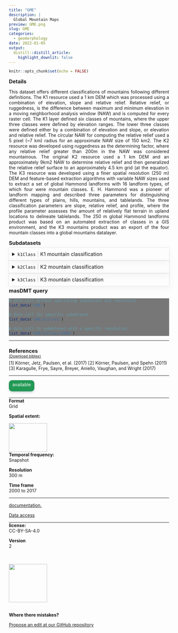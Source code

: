 ```yaml
---
title: "GME"
description: |
  Global Mountain Maps
preview: GME.png
slug: GME
categories:
  - geomorphology
date: 2022-01-05
output:
  distill::distill_article:
    highlight_downlit: false
---
```

  
```r
knitr::opts_chunk$set(echo = FALSE)
```

<div style="width=80%;margin-top:0;margin-bottom:0;">
<h3 style="margin-top:5;margin-bottom:5;">Details</h3>
<p align="justify">
This dataset offers different classifications of mountains following different definitions. The K1 resource used a 1 km DEM which was processed using a combination of elevation, slope and relative relief. Relative relief, or ruggedness, is the difference between maximum and minimum elevation in a moving neighborhood analysis window (NAW) and is computed for every raster cell. The K1 layer defined six classes of mountains, where the upper three classes were defined by elevation ranges. The lower three classes were defined either by a combination of elevation and slope, or elevation and relative relief. The circular NAW for computing the relative relief used a 5 pixel (~7 km) radius for an approximate NAW size of 150 km2. The K2 resource was developed using ruggedness as the determining factor, where any relative relief greater than 200m in the NAW was considered mountainous. The original K2 resource used a 1 km DEM and an approximately 9km2 NAW to determine relative relief and then generalized the relative relief surface to an approximately 4.5 km grid (at the equator). The K3 resource was developed using a finer spatial resolution (250 m) DEM and feature-based extraction algorithms with variable NAW sizes used to extract a set of global Hammond landforms with 16 landform types, of which four were mountain classes. E. H. Hammond was a pioneer of landform mapping and described three parameters for distinguishing different types of plains, hills, mountains, and tablelands. The three classification parameters are slope, relative relief, and profile, where the profile parameter assesses the amount of relatively flat terrain in upland locations to delineate tablelands. The 250 m global Hammond landforms product was based on an automated extraction of classes in a GIS environment, and the K3 mountains product was an export of the four mountain classes into a global mountains datalayer.
</p>

<h3 style="margin-top:5;margin-bottom:5;">Subdatasets</h3>
<details style='cursor:pointer;border:none;box-shadow: rgba(0, 0, 0, 0.05) 0px 6px 24px 0px, rgba(0, 0, 0, 0.08) 0px 0px 0px 1px;padding:10px;margin:0;'>
<summary style="font-size:16px;">`k1Class`<span style="color:#C8C8C8;"> | </span>K1 mountain classification</summary>
<hr style="margin-top:0;margin-bottom:20px;">
|content|description|
|-------|-----------|
|1|Elev >= 4500m|
|2|4500m > Elev >= 3500m|
|3|3500m > Elev >= 2500m|
|4|2500m > Elev >= 1500m & Slope > 2|
|5|1500m > Elev >= 1000m & Slope >= 5 OR LER > 300m|
|6|1000m > Elev >= 300m & LER > 300m|
|7|Inner Isolated Areas|
</details>
<details style='cursor:pointer;border:none;box-shadow: rgba(0, 0, 0, 0.05) 0px 6px 24px 0px, rgba(0, 0, 0, 0.08) 0px 0px 0px 1px;padding:10px;margin:0;'>
<summary style="font-size:16px;">`k2Class`<span style="color:#C8C8C8;"> | </span>K2 mountain classification</summary>
<hr style="margin-top:0;margin-bottom:20px;">
|content|description|
|-------|-----------|
|1|Nival|
|2|Upper alpine|
|3|Lower alpine|
|4|Upper montane|
|5|Lower montane|
|6|Remaining mountain area with frost|
|7|Remaining mountain area without frost|
</details>
<details style='cursor:pointer;border:none;box-shadow: rgba(0, 0, 0, 0.05) 0px 6px 24px 0px, rgba(0, 0, 0, 0.08) 0px 0px 0px 1px;padding:10px;margin:0;'>
<summary style="font-size:16px;">`k3Class`<span style="color:#C8C8C8;"> | </span>K3 mountain classification</summary>
<hr style="margin-top:0;margin-bottom:20px;">
|content|description|
|-------|-----------|
|1|High mountains|
|2|Scattered high mountains|
|3|Low mountains|
|4|Scattered low mountains|
</details>
<h3 style="margin-top:5;margin-bottom:5;">masDMT query</h3>
<div style="width=80%;margin-top:5;margin-bottom:5;background-color:#777777;">
```r
# data call without specifying subdataset and resolution
list_data("GME")

# data call for specific subdataset 
list_data("GME/k1Class")

# data call to subdataset with a specific resolution
list_data("GME/k1Class/300m")
```
</div>
<hr style="margin-top:0;margin-bottom:0;">
<h3 style="margin-bottom:0;">References</h3>
<p style='margin-top:0;margin-bottom:5;'>
             <a target='_blank' href='https://github.com/macroecology-society/data-catalog/tree/main/_posts/GME/GME.bib' download='GME/GME.bibtex'><small>(Download bibtex)</small></a></p>
[1] Körner, Jetz, Paulsen, et al. (2017)
[2] Körner, Paulsen, and Spehn (2011)
[3] Karagulle, Frye, Sayre, Breyer, Aniello, Vaughan, and Wright (2017)
<hr>
</div>

<aside>
<p style="padding:5px;margin-top:0;margin-bottom:0;border-radius:10px;text-align:center;background:#229954;color:#ffffff;height:25px;width:70px;box-shadow: rgba(9, 30, 66, 0.25) 0px 4px 8px -2px, rgba(9, 30, 66, 0.08) 0px 0px 0px 1px;">available</p>
<hr style="margin-top:20px;margin-bottom:0;">
<p style="margin-top:0;margin-bottom:0;">**Format**</p>
<p style="margin-top:0;">Grid</p>
<p style="margin-top:0;">**Spatial extent:**</p>
<img src="GME_extent.png" width=120, height=90>
<p style="margin-top:0;margin-bottom:0;">**Temporal frequency:**</p>
<p style="margin-top:0;">Snapshot</p>
<p style="margin-top:0;margin-bottom:0;">**Resolution**</p>
<p style="margin-top:0;">300 m</p>
<p style="margin-top:0;margin-bottom:0;">**Time frame**</p>
<p style="margin-top:0;">2000 to 2017</p>
<hr style="margin-top:0;margin-bottom:0;">
<p><p style='margin-top:0;margin-bottom:0;'><a style='margin:0;padding:0;' href='https://rmgsc.cr.usgs.gov/gme/'>documentation.</a></p></p>
<p><p style='margin-top:0;margin-bottom:0;'><a style='margin:0;padding:0;' href='https://rmgsc.cr.usgs.gov/gme/'>Data access</a></p></p>
<hr style="margin-top:0;margin-bottom:0;">
<p style="margin-top:0;margin-bottom:0;">**license:**</p>
<p style="margin-top:0;">CC-BY-SA-4.0</p>
<p style="margin-top:0;margin-bottom:0;">**Version**</p>
<p style="margin-top:0;">2</p>
<br>
<br>
<img src="https://raw.githubusercontent.com/macroecology-society/masDMT/master/docs/sidebar_credits.png" width="120;">
<br>
<br>
<p style="margin-bottom:0;padding:0;">**Where there  mistakes?**</p>
<p><a href='https://github.com/macroecology-society/data-catalog/tree/main/_posts/GME/GME.yml'>Propose an edit at our GitHub repository</a></p>
</aside>
